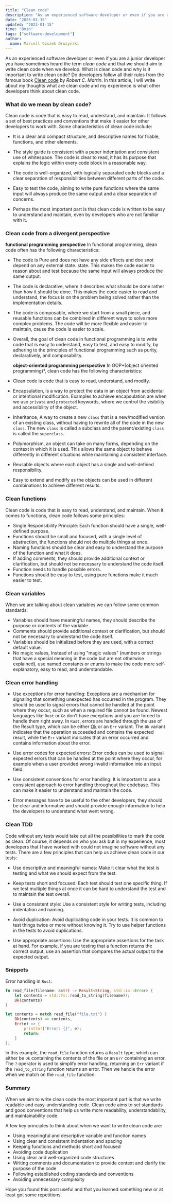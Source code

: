 ```yaml
---
title: "Clean code"
description: "As an experienced software developer or even if you are a junior developer you have sometimes heard the term clean code and that we should aim to write clean code when we develop. What is clean code and why is it important to write clean code? Do developers follow all their rules from the famous book Clean code by Robert C. Martin. In this article, I will write about my thoughts what are clean code and my experience is what other developers think about clean code."
date: "2023-01-15"
updated: "2023-01-15"
time: "8min"
tags: ["software-development"]
author:
  name: Marcell Ciszek Druzynski
---
```


As an experienced software developer or even if you are a junior developer you have sometimes heard the term _clean code_ and that we should aim to write clean code when we develop.
What is clean code and why is it important to write clean code?
Do developers follow all their rules from the famous book [Clean code](https://www.oreilly.com/library/view/clean-code-a/9780136083238/) by _Robert C. Martin_.
In this article, I will write about my thoughts
what are clean code and my experience is what other developers think about clean code.

### What do we mean by clean code?

Clean code is code that is easy to read, understand, and maintain. It follows a set of best practices and conventions that make it easier for other developers to work with. Some characteristics of clean code include:

- It is a clear and compact structure, and descriptive names for friable, functions, and other elements.

- The style guide is consistent with a paper indentation and consistent use of whitespace.
  The code is clear to read, it has its purpose that explains the logic within every code block in a reasonable way.

- The code is well-organized, with logically separated code blocks and a clear separation of responsibilities between different parts of the code.

- Easy to test the code, aiming to write pure functions where the same input will always produce the same output and a clear separation of concerns.
- Perhaps the most important part is that clean code is written to be easy to understand and maintain, even by developers who are not familiar with it.

### Clean code from a divergent perspective

**functional programming perspective**
In functional programming, clean code often has the following characteristics:

- The code is Pure and does not have any side effects and doe snot depend on any external state. state. This makes the code easier to reason about and test because the same input will always produce the same output.
- The code is declarative, where it describes what should be done rather than how it should be done. This makes the code easier to read and understand, the focus is on the problem being solved rather than the implementation details.
- The code is composable, where we start from a small piece, and reusable functions can be combined in different ways to solve more complex problems. The code will be more flexible and easier to maintain, cause the code is easier to scale.
- Overall, the goal of clean code in functional programming is to write code that is easy to understand, easy to test, and easy to modify, by adhering to the principles of functional programming such as purity, declaratively, and composability.

  **object-oriented programming perspective**
  In OOP*(object oriented programming)*, clean code has the following characteristics:

- Clean code is code that is easy to read, understand, and modify.
- Encapsulation, is a way to protect the data in an object from accidental or intentional modification. Examples to achieve encapsulation are when we use `private` and `protected` keywords, where we control the visibility and accessibility of the object.
- Inheritance, A way to create a new `class` that is a new/modified version of an existing class, without having to rewrite all of the code in the new `class`. The new `class` is called a subclass and the parent/existing `class` is called the `superclass`.
- Polymorphism, an object can take on many forms, depending on the context in which it is used. This allows the same object to behave differently in different situations while maintaining a consistent interface.
- Reusable objects where each object has a single and well-defined responsibility.
- Easy to extend and modify as the objects can be used in different combinations to achieve different results.

### Clean functions

Clean code is code that is easy to read, understand, and maintain. When it comes to functions, clean code follows some principles:

- Single Responsibility Principle: Each function should have a single, well-defined purpose.
- Functions should be small and focused, with a single level of abstraction, the functions should not do multiple things at once.
- Naming functions should be clear and easy to understand the purpose of the function and what it does.
- If adding comments, they should provide additional context or clarification, but should not be necessary to understand the code itself.
- Function needs to handle possible errors.
- Functions should be easy to test, using pure functions make it much easier to test.

### Clean variables

When we are talking about clean variables we can follow some common standards:

- Variables should have meaningful names, they should describe the purpose or contents of the variable.
- Comments should provide additional context or clarification, but should not be necessary to understand the code itself.
- Variables should be initialized before they are used, with a correct default value.
- No magic values, Instead of using "magic values" (numbers or strings that have a special meaning in the code but are not otherwise explained), use named constants or enums to make the code more self-explanatory, easy to read, and understandable.

### Clean error handling

- Use exceptions for error handling: Exceptions are a mechanism for signaling that something unexpected has occurred in the program. They should be used to signal errors that cannot be handled at the point where they occur, such as when a required file cannot be found. Newest languages like `Rust` or `Go` don’t have exceptions and you are forced to handle them right away. In `Rust`, errors are handled through the use of the Result type, which can be either [Ok]() or an `Err` variant. The `Ok` variant indicates that the operation succeeded and contains the expected result, while the `Err` variant indicates that an error occurred and contains information about the error.

- Use error codes for expected errors: Error codes can be used to signal expected errors that can be handled at the point where they occur, for example when a user provided wrong invalid information into an input field.

- Use consistent conventions for error handling: It is important to use a consistent approach to error handling throughout the codebase. This can make it easier to understand and maintain the code.

- Error messages have to be useful to the other developers, they should be clear and informative and should provide enough information to help the developers to understand what went wrong.

### Clean TDD

Code without any tests would take out all the possibilities to mark the code as clean. Of course, it depends on who you ask but in my experience, most developers that I have worked with could not imagine software without any tests.
There are a few principles that can help us achieve clean code in our tests:

- Use descriptive and meaningful names: Make it clear what the test is testing and what we should expect from the test.

- Keep tests short and focused: Each test should test one specific thing. If we test multiple things at once it can be hard to understand the test and to maintain the test overall.

- Use a consistent style: Use a consistent style for writing tests, including indentation and naming.

- Avoid duplication: Avoid duplicating code in your tests. It is common to test things twice or more without knowing it. Try to use helper functions in the tests to avoid duplications.

- Use appropriate assertions: Use the appropriate assertions for the task at hand. For example, if you are testing that a function returns the correct output, use an assertion that compares the actual output to the expected output.

### Snippets

Error handling in `Rust`:

```rust
fn read_file(filename: &str) -> Result<String, std::io::Error> {
    let contents = std::fs::read_to_string(filename)?;
    Ok(contents)
}

let contents = match read_file("file.txt") {
    Ok(contents) => contents,
    Err(e) => {
        println!("Error: {}", e);
        return;
    }
};
```

In this example, the `read_file` function returns a `Result` type, which can either be `Ok` containing the contents of the file or an `Err` containing an error. The `?` operator is used to simplify error handling, returning an `Err` variant if the `read_to_string` function returns an error.
Then we handle the error when we match on the `read_file` function.

### Summary

When we aim to write clean code the most important part is that we write readable and easy-understanding code.
Clean code aims to set standards and good conventions that help us write more readability, understandability, and maintainability code.

A few key principles to think about when we want to write clean code are:

- Using meaningful and descriptive variable and function names
- Using clear and consistent indentation and spacing
- Keeping functions and methods short and focused
- Avoiding code duplication
- Using clear and well-organized code structures
- Writing comments and documentation to provide context and clarify the purpose of the code
- Following established coding standards and conventions
- Avoiding unnecessary complexity

Hope you found this post useful and that you learned something new or at least got some repetitions.
